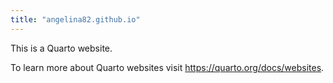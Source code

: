 ```yaml
---
title: "angelina82.github.io"
---
```


This is a Quarto website.

To learn more about Quarto websites visit <https://quarto.org/docs/websites>.
